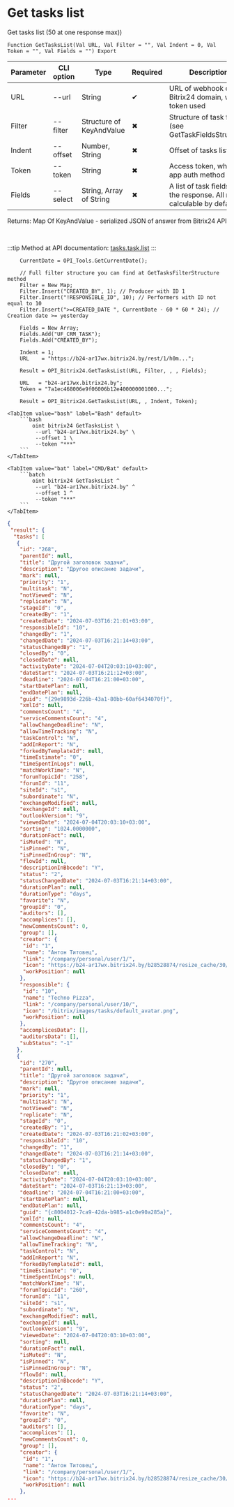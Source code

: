 ﻿---
sidebar_position: 2
description: Get tasks list and other functions to work with Bitrix24 in the Open Integration Package, a free open-source integration library for 1C:Enterprise 8, OneScript and CLI
keywords: [1C, 1С, 1С:Enterprise, 1С:Enterprise 8.3, API, Integration, Services, Exchange, OneScript, CLI, Bitrix24]
---


# Get tasks list
 Get tasks list (50 at one response max))



`Function GetTasksList(Val URL, Val Filter = "", Val Indent = 0, Val Token = "", Val Fields = "") Export`

  | Parameter | CLI option | Type | Required | Description |
  |-|-|-|-|-|
  | URL | --url | String | &#x2714; | URL of webhook or a Bitrix24 domain, when token used |
  | Filter | --filter | Structure of KeyAndValue | &#x2716; | Structure of task filter (see GetTaskFieldsStructure) |
  | Indent | --offset | Number, String | &#x2716; | Offset of tasks list |
  | Token | --token | String | &#x2716; | Access token, when app auth method used |
  | Fields | --select | String, Array of String | &#x2716; | A list of task fields in the response. All non calculable by default |

  
  Returns:  Map Of KeyAndValue - serialized JSON of answer from Bitrix24 API

<br/>

:::tip
Method at API documentation: [tasks.task.list](https://dev.1c-bitrix.ru/rest_help/tasks/task/tasks/tasks_task_list.php)
:::
<br/>



```bsl title="1C:Enterprise/OneScript code example"
    CurrentDate = OPI_Tools.GetCurrentDate();

    // Full filter structure you can find at GetTasksFilterStructure method
    Filter = New Map;
    Filter.Insert("CREATED_BY", 1); // Producer with ID 1
    Filter.Insert("!RESPONSIBLE_ID", 10); // Performers with ID not equal to 10
    Filter.Insert(">=CREATED_DATE ", CurrentDate - 60 * 60 * 24); // Creation date >= yesterday

    Fields = New Array;
    Fields.Add("UF_CRM_TASK");
    Fields.Add("CREATED_BY");

    Indent = 1;
    URL    = "https://b24-ar17wx.bitrix24.by/rest/1/h0m...";

    Result = OPI_Bitrix24.GetTasksList(URL, Filter, , , Fields);

    URL   = "b24-ar17wx.bitrix24.by";
    Token = "7a1ec468006e9f06006b12e400000001000...";

    Result = OPI_Bitrix24.GetTasksList(URL, , Indent, Token);
```
 

 <Tabs>
  
    <TabItem value="bash" label="Bash" default>
        ```bash
            oint bitrix24 GetTasksList \
             --url "b24-ar17wx.bitrix24.by" \
             --offset 1 \
             --token "***"
        ```
    </TabItem>
  
    <TabItem value="bat" label="CMD/Bat" default>
        ```batch
            oint bitrix24 GetTasksList ^
             --url "b24-ar17wx.bitrix24.by" ^
             --offset 1 ^
             --token "***"
        ```
    </TabItem>
</Tabs>


```json title="Result"
{
 "result": {
  "tasks": [
   {
    "id": "268",
    "parentId": null,
    "title": "Другой заголовок задачи",
    "description": "Другое описание задачи",
    "mark": null,
    "priority": "1",
    "multitask": "N",
    "notViewed": "N",
    "replicate": "N",
    "stageId": "0",
    "createdBy": "1",
    "createdDate": "2024-07-03T16:21:01+03:00",
    "responsibleId": "10",
    "changedBy": "1",
    "changedDate": "2024-07-03T16:21:14+03:00",
    "statusChangedBy": "1",
    "closedBy": "0",
    "closedDate": null,
    "activityDate": "2024-07-04T20:03:10+03:00",
    "dateStart": "2024-07-03T16:21:12+03:00",
    "deadline": "2024-07-04T16:21:00+03:00",
    "startDatePlan": null,
    "endDatePlan": null,
    "guid": "{29e9893d-226b-43a1-80bb-60af6434070f}",
    "xmlId": null,
    "commentsCount": "4",
    "serviceCommentsCount": "4",
    "allowChangeDeadline": "N",
    "allowTimeTracking": "N",
    "taskControl": "N",
    "addInReport": "N",
    "forkedByTemplateId": null,
    "timeEstimate": "0",
    "timeSpentInLogs": null,
    "matchWorkTime": "N",
    "forumTopicId": "258",
    "forumId": "11",
    "siteId": "s1",
    "subordinate": "N",
    "exchangeModified": null,
    "exchangeId": null,
    "outlookVersion": "9",
    "viewedDate": "2024-07-04T20:03:10+03:00",
    "sorting": "1024.0000000",
    "durationFact": null,
    "isMuted": "N",
    "isPinned": "N",
    "isPinnedInGroup": "N",
    "flowId": null,
    "descriptionInBbcode": "Y",
    "status": "2",
    "statusChangedDate": "2024-07-03T16:21:14+03:00",
    "durationPlan": null,
    "durationType": "days",
    "favorite": "N",
    "groupId": "0",
    "auditors": [],
    "accomplices": [],
    "newCommentsCount": 0,
    "group": [],
    "creator": {
     "id": "1",
     "name": "Антон Титовец",
     "link": "/company/personal/user/1/",
     "icon": "https://b24-ar17wx.bitrix24.by/b28528874/resize_cache/30/c0120a8d7c10d63c83e32398d1ec4d9e/main/d7e/d7e99cf556e4ab676463dae2c00ddfbb/a7e0af6899300e3c684caeca5c334d81.jpg",
     "workPosition": null
    },
    "responsible": {
     "id": "10",
     "name": "Techno Pizza",
     "link": "/company/personal/user/10/",
     "icon": "/bitrix/images/tasks/default_avatar.png",
     "workPosition": null
    },
    "accomplicesData": [],
    "auditorsData": [],
    "subStatus": "-1"
   },
   {
    "id": "270",
    "parentId": null,
    "title": "Другой заголовок задачи",
    "description": "Другое описание задачи",
    "mark": null,
    "priority": "1",
    "multitask": "N",
    "notViewed": "N",
    "replicate": "N",
    "stageId": "0",
    "createdBy": "1",
    "createdDate": "2024-07-03T16:21:02+03:00",
    "responsibleId": "10",
    "changedBy": "1",
    "changedDate": "2024-07-03T16:21:14+03:00",
    "statusChangedBy": "1",
    "closedBy": "0",
    "closedDate": null,
    "activityDate": "2024-07-04T20:03:10+03:00",
    "dateStart": "2024-07-03T16:21:13+03:00",
    "deadline": "2024-07-04T16:21:00+03:00",
    "startDatePlan": null,
    "endDatePlan": null,
    "guid": "{c8004012-7ca9-42da-b985-a1c0e90a285a}",
    "xmlId": null,
    "commentsCount": "4",
    "serviceCommentsCount": "4",
    "allowChangeDeadline": "N",
    "allowTimeTracking": "N",
    "taskControl": "N",
    "addInReport": "N",
    "forkedByTemplateId": null,
    "timeEstimate": "0",
    "timeSpentInLogs": null,
    "matchWorkTime": "N",
    "forumTopicId": "260",
    "forumId": "11",
    "siteId": "s1",
    "subordinate": "N",
    "exchangeModified": null,
    "exchangeId": null,
    "outlookVersion": "9",
    "viewedDate": "2024-07-04T20:03:10+03:00",
    "sorting": null,
    "durationFact": null,
    "isMuted": "N",
    "isPinned": "N",
    "isPinnedInGroup": "N",
    "flowId": null,
    "descriptionInBbcode": "Y",
    "status": "2",
    "statusChangedDate": "2024-07-03T16:21:14+03:00",
    "durationPlan": null,
    "durationType": "days",
    "favorite": "N",
    "groupId": "0",
    "auditors": [],
    "accomplices": [],
    "newCommentsCount": 0,
    "group": [],
    "creator": {
     "id": "1",
     "name": "Антон Титовец",
     "link": "/company/personal/user/1/",
     "icon": "https://b24-ar17wx.bitrix24.by/b28528874/resize_cache/30/c0120a8d7c10d63c83e32398d1ec4d9e/main/d7e/d7e99cf556e4ab676463dae2c00ddfbb/a7e0af6899300e3c684caeca5c334d81.jpg",
     "workPosition": null
    },
...
```
